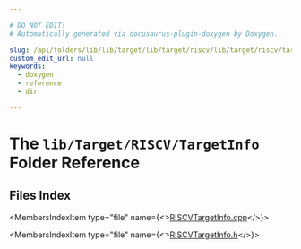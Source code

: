 ```yaml
---

# DO NOT EDIT!
# Automatically generated via docusaurus-plugin-doxygen by Doxygen.

slug: /api/folders/lib/lib/target/lib/target/riscv/lib/target/riscv/targetinfo
custom_edit_url: null
keywords:
  - doxygen
  - reference
  - dir

---
```





# The `lib/Target/RISCV/TargetInfo` Folder Reference

<DoxygenPage pluginConfig={pluginConfig}>



## Files Index

<MembersIndex>

<MembersIndexItem
  type="file"
  name={<><a href="/docs/api/files/lib/lib/target/lib/target/riscv/lib/target/riscv/targetinfo/riscvtargetinfo-cpp">RISCVTargetInfo.cpp</a></>}>
</MembersIndexItem>

<MembersIndexItem
  type="file"
  name={<><a href="/docs/api/files/lib/lib/target/lib/target/riscv/lib/target/riscv/targetinfo/riscvtargetinfo-h">RISCVTargetInfo.h</a></>}>
</MembersIndexItem>

</MembersIndex>


</DoxygenPage>
